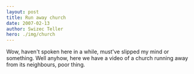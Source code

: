 ```yaml
---
layout: post
title: Run away church
date: 2007-02-13
author: Swizec Teller
hero: ./img/church
---
```


Wow, haven't spoken here in a while, must've slipped my mind or something. Well anyhow, here we have a video of a church running away from its neighbours, poor thing.
